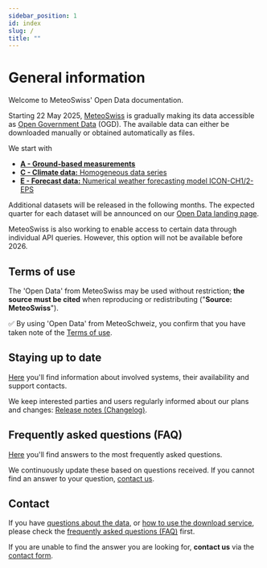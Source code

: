 ```yaml
---
sidebar_position: 1
id: index
slug: /
title: ""
---
```


# General information

Welcome to MeteoSwiss' Open Data documentation.

Starting 22 May 2025, [MeteoSwiss](https://www.meteoswiss.admin.ch/about-us/legal-mandate.html) is gradually making its data accessible as [Open Government Data](https://www.bfs.admin.ch/bfs/en/home/services/ogd/at-a-glance.html) (OGD). The available data can either be downloaded manually or obtained automatically as files.

We start with 
- [**A - Ground-based measurements**](/a-data-groundbased)
- [**C - Climate data:** Homogeneous data series](/c-climate-data)
- [**E - Forecast data:** Numerical weather forecasting model ICON-CH1/2-EPS](/e-forecast-data)

Additional datasets will be released in the following months. The expected quarter for each dataset will be announced on our [Open Data landing page](https://www.meteoswiss.admin.ch/services-and-publications/services/open-data.html).

MeteoSwiss is also working to enable access to certain data through individual API queries. However, this option will not be available before 2026.


## Terms of use

The 'Open Data' from MeteoSwiss may be used without restriction; **the source must be cited** when reproducing or redistributing ("**Source: MeteoSwiss**").

:white_check_mark: By using 'Open Data' from MeteoSchweiz, you confirm that you have taken note of the [Terms of use](/general/terms-of-use).


## Staying up to date

[Here](/general/status#systems-their-availability-and-support-contacts) you'll find information about involved systems, their availability and support contacts. 

We keep interested parties and users regularly informed about our plans and changes: [Release notes (Changelog)](/general/status#release-notes-changelog).


## Frequently asked questions (FAQ)

[Here](/general/faq) you'll find answers to the most frequently asked questions. 

We continuously update these based on questions received. If you cannot find an answer to your question, [contact us](/general/contact).


## Contact

If you have [questions about the data](/a-data-groundbased), or [how to use the download service](/general/download), please check the [frequently asked questions (FAQ)](general/faq) first. 

If you are unable to find the answer you are looking for, **contact us** via the [contact form](https://www.meteoswiss.admin.ch/about-us/contact/contact-form.html).

